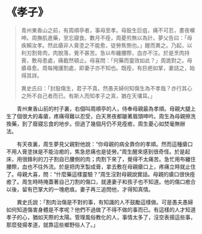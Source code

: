 # 《孝子》

> 青州東香山之前，有周順亭者，事母至孝。母股生巨疽，痛不可忍，晝夜嚬呻。周撫肌進藥，至忘寢食。數月不痊，周憂煎無以為計。夢父告曰：「母疾賴汝孝。然此瘡非人膏塗之不能愈，徒勞焦惻也。」醒而異之。乃起，以利刃割脅肉，肉脫落，覺不甚苦。急以布纏腰際，血亦不注。於是烹肉持膏，敷母患處，痛截然頓止。母喜問：「何藥而靈效如此？」周詭對之。母瘡尋愈。周每掩護割處，即妻子亦不知也。既痊，有巨疤如掌，妻詰之，始得其詳。
>
> 異史氏曰：「封股傷生，君子不貴。然愚夫婦何知傷生為不孝哉？亦行其心之所不自己者而已。有斯人而知孝子之真，猶在天壤耳。」

&emsp;&emsp;青州東香山前的村子裏，右個叫周順亭的人，侍奉母親最為孝順。母親大腿上生了個很大的毒瘡，疼痛得難以忍受，白天黑夜都皺著眉頭呻吟。周生為母親擦洗換藥，到了廢寢忘食的地步。但過了幾個月仍不見痊癒，周生憂心如焚毫無辦法。­

&emsp;&emsp;有天夜裏，周生夢見父親對他說：“你母親的病全靠你的孝順。然而這種瘡口不用人膏塗抹是不能治癒的，焦急悲痛也是徒勞。”周生醒來感到很奇怪。於是起床，用很鋒利的刀子割自已腰側的肉；肉割下來了，覺得不太痛苦。急忙用布纏住腰際，血也不往外流。於是把肉烹製成膏，拿去敷在母親瘡口上，疼痛立時就止住了。母親大喜，問：“什麼藥這樣靈驗？”周生沒對母親說實話。母親的瘡口很快痊癒了。周生時時掩蓋著自己刀割的傷口，就連妻子和孩子也不知道。他的傷口癒合以後，留有巴掌大的一塊疤痕。妻子再三追問他，才得知真情。

&emsp;&emsp;異史氏說：「割肉治傷是不對的事，有知識的人不鼓勵這樣做。可是愚夫愚婦如何知道傷害身體是不孝呢？他們不過做了不得不做的事而已。有這樣的人才知道孝子的心，猶如天際的太陽。管理風俗教化的人，事情太多了，沒空表揚這些事，那麼發揚孝道，就靠這些鄉野俗人了。」
